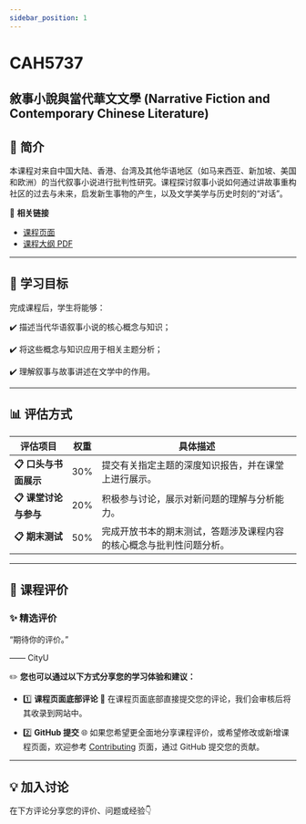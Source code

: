 ```yaml
---
sidebar_position: 1
---
```


# CAH5737
## 敘事小說與當代華文文學 (Narrative Fiction and Contemporary Chinese Literature)

## **📘 简介**
本课程对来自中国大陆、香港、台湾及其他华语地区（如马来西亚、新加坡、美国和欧洲）的当代叙事小说进行批判性研究。课程探讨叙事小说如何通过讲故事重构社区的过去与未来，启发新生事物的产生，以及文学美学与历史时刻的“对话”。

🔗 **相关链接**
- [课程页面](https://www.cityu.edu.hk/catalogue/pg/202425/course/CAH5737.htm)
- [课程大纲 PDF](https://www.cityu.edu.hk/catalogue/pg/202425/course/CAH5737.pdf)

---

## **🎯 学习目标**

完成课程后，学生将能够：

✔️ 描述当代华语叙事小说的核心概念与知识；

✔️ 将这些概念与知识应用于相关主题分析；

✔️ 理解叙事与故事讲述在文学中的作用。

---

## **📊 评估方式**

| **评估项目**                | **权重** | **具体描述**                                                                                       |
|----------------------------|---------|---------------------------------------------------------------------------------------------------|
| **📋 口头与书面展示**         | 30%     | 提交有关指定主题的深度知识报告，并在课堂上进行展示。                                                  |
| **📋 课堂讨论与参与**         | 20%     | 积极参与讨论，展示对新问题的理解与分析能力。                                                           |
| **📋 期末测试**             | 50%     | 完成开放书本的期末测试，答题涉及课程内容的核心概念与批判性问题分析。                                           |

---

## **💬 课程评价**

### ✨ **精选评价**
<div className={commentStyles.commentBox}>
    <p className={commentStyles.commentText}>
        “期待你的评价。”
    </p>
    <p className={commentStyles.commentAuthor}>—— CityU</p>
</div>

✏️ **您也可以通过以下方式分享您的学习体验和建议：**

- 1️⃣ **课程页面底部评论**
💬 在课程页面底部直接提交您的评论，我们会审核后将其收录到网站中。

- 2️⃣ **GitHub 提交**
🌐 如果您希望更全面地分享课程评价，或希望修改或新增课程页面，欢迎参考 [Contributing](https://penjc.github.io/CityU/contributing) 页面，通过 GitHub 提交您的贡献。

---

## **💡 加入讨论**

在下方评论分享您的评价、问题或经验👇
<Utterances />
